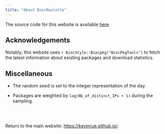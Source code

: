 ```yaml
---
title: "About BiocRoulette"
---
```


The source code for this website is available [here](https://github.com/kevinrue/BiocRoulette).

## Acknowledgements

Notably, this website uses `r BiocStyle::Biocpkg("BiocPkgTools")` to fetch the latest information about existing packages and download statistics.

## Miscellaneous

- The random seed is set to the integer representation of the day.

- Packages are weighted by `log(Nb_of_distinct_IPs + 1)` during the sampling.

<br/>
<br/>

Return to the main website: <https://kevinrue.github.io/>.

